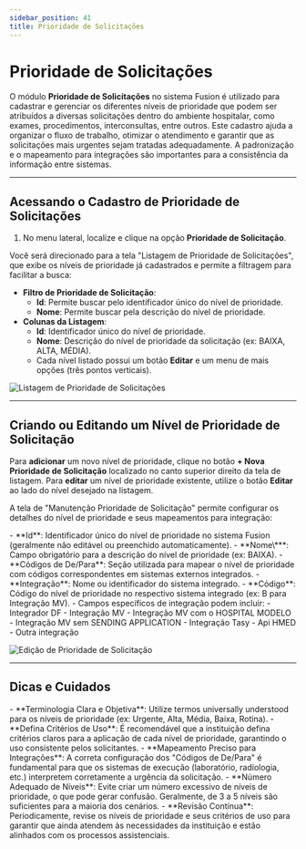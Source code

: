 ```yaml
---
sidebar_position: 41
title: Prioridade de Solicitações
---
```



# Prioridade de Solicitações

O módulo **Prioridade de Solicitações** no sistema Fusion é utilizado para cadastrar e gerenciar os diferentes níveis de prioridade que podem ser atribuídos a diversas solicitações dentro do ambiente hospitalar, como exames, procedimentos, interconsultas, entre outros. Este cadastro ajuda a organizar o fluxo de trabalho, otimizar o atendimento e garantir que as solicitações mais urgentes sejam tratadas adequadamente. A padronização e o mapeamento para integrações são importantes para a consistência da informação entre sistemas.

---

## Acessando o Cadastro de Prioridade de Solicitações

1.  No menu lateral, localize e clique na opção **Prioridade de Solicitação**.

Você será direcionado para a tela "Listagem de Prioridade de Solicitações", que exibe os níveis de prioridade já cadastrados e permite a filtragem para facilitar a busca:

-   **Filtro de Prioridade de Solicitação**:
    -   **Id**: Permite buscar pelo identificador único do nível de prioridade.
    -   **Nome**: Permite buscar pela descrição do nível de prioridade.
-   **Colunas da Listagem**:
    -   **Id**: Identificador único do nível de prioridade.
    -   **Nome**: Descrição do nível de prioridade da solicitação (ex: BAIXA, ALTA, MÉDIA).
    -   Cada nível listado possui um botão **Editar** e um menu de mais opções (três pontos verticais).

![Listagem de Prioridade de Solicitações](/img/lista_priori_soli.png)

---

## Criando ou Editando um Nível de Prioridade de Solicitação

Para **adicionar** um novo nível de prioridade, clique no botão **+ Nova Prioridade de Solicitação** localizado no canto superior direito da tela de listagem.
Para **editar** um nível de prioridade existente, utilize o botão **Editar** ao lado do nível desejado na listagem.

A tela de "Manutenção Prioridade de Solicitação" permite configurar os detalhes do nível de prioridade e seus mapeamentos para integração:

<Admonition type="info" title="Campos de Cadastro da Prioridade de Solicitação">
-   **Id**: Identificador único do nível de prioridade no sistema Fusion (geralmente não editável ou preenchido automaticamente).
-   **Nome\***: Campo obrigatório para a descrição do nível de prioridade (ex: BAIXA).
-   **Códigos de De/Para**: Seção utilizada para mapear o nível de prioridade com códigos correspondentes em sistemas externos integrados.
    -   **Integração**: Nome ou identificador do sistema integrado.
    -   **Código**: Código do nível de prioridade no respectivo sistema integrado (ex: B para Integração MV).
    -   Campos específicos de integração podem incluir:
        -   Integrador DF
        -   Integração MV
        -   Integração MV com o HOSPITAL MODELO
        -   Integração MV sem SENDING APPLICATION
        -   Integração Tasy
        -   Api HMED
        -   Outra integração
</Admonition>

![Edição de Prioridade de Solicitação](/img/edit_priori_soli.png)

---

## Dicas e Cuidados

<Admonition type="tip" title="Boas Práticas no Cadastro de Prioridade de Solicitações">
-   **Terminologia Clara e Objetiva**: Utilize termos universally understood para os níveis de prioridade (ex: Urgente, Alta, Média, Baixa, Rotina).
-   **Defina Critérios de Uso**: É recomendável que a instituição defina critérios claros para a aplicação de cada nível de prioridade, garantindo o uso consistente pelos solicitantes.
-   **Mapeamento Preciso para Integrações**: A correta configuração dos "Códigos de De/Para" é fundamental para que os sistemas de execução (laboratório, radiologia, etc.) interpretem corretamente a urgência da solicitação.
-   **Número Adequado de Níveis**: Evite criar um número excessivo de níveis de prioridade, o que pode gerar confusão. Geralmente, de 3 a 5 níveis são suficientes para a maioria dos cenários.
-   **Revisão Contínua**: Periodicamente, revise os níveis de prioridade e seus critérios de uso para garantir que ainda atendem às necessidades da instituição e estão alinhados com os processos assistenciais.
</Admonition>